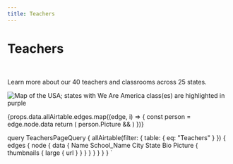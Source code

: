 ```yaml
---
title: Teachers
---
```



<Layout>

# Teachers

<br />

Learn more about our 40 teachers and classrooms across 25 states.

![Map of the USA; states with We Are America class(es) are highlighted in purple](/map.png)

<Gallery n={4}>
{props.data.allAirtable.edges.map((edge, i) => {
  const person = edge.node.data
  return (
    person.Picture &&
    <PersonCard
      photoUrl={person.Picture[0].thumbnails.large.url}
      name={person.Name}
      school={person.School_Name}
      city={person.City}
      state={person.State}
      bio={person.Bio}
    />
)
})}
</Gallery>
</Layout>

  query TeachersPageQuery {
    allAirtable(filter: { table: { eq: "Teachers" } }) {
      edges {
        node {
          data {
            Name
            School_Name
            City
            State
            Bio
            Picture {
              thumbnails {
                large {
                  url
                }
              }
            }
          }
        }
      }
    }
  }
`
